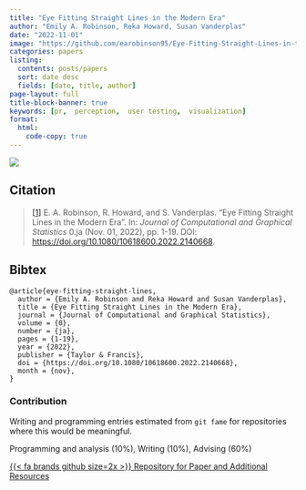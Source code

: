 ```yaml
---
title: "Eye Fitting Straight Lines in the Modern Era"
author: "Emily A. Robinson, Reka Howard, Susan Vanderplas"
date: "2022-11-01"
image: "https://github.com/earobinson95/Eye-Fitting-Straight-Lines-in-the-Modern-Era/blob/main/images/ydi-stimuli.png?raw=true"
categories: papers
listing:
  contents: posts/papers
  sort: date desc
  fields: [date, title, author]
page-layout: full
title-block-banner: true
keywords: [pr,  perception,  user testing,  visualization]
format:
  html:
    code-copy: true
---
```

 
![](https://github.com/earobinson95/Eye-Fitting-Straight-Lines-in-the-Modern-Era/blob/main/images/ydi-stimuli.png?raw=true){.preview-image}
 
## Citation
> <a name=bib-eye-fitting-straight-lines></a>[[1]](#cite-eye-fitting-straight-lines) E. A. Robinson, R. Howard, and S. Vanderplas. “Eye Fitting Straight Lines in the Modern Era”. In: _Journal of Computational and Graphical Statistics_ 0.ja (Nov. 01, 2022), pp. 1-19. DOI: [https://doi.org/10.1080/10618600.2022.2140668](https://doi.org/https%3A%2F%2Fdoi.org%2F10.1080%2F10618600.2022.2140668).

::: {.callout-note collapse='true'}
## Bibtex
```
@article{eye-fitting-straight-lines,
  author = {Emily A. Robinson and Reka Howard and Susan Vanderplas},
  title = {Eye Fitting Straight Lines in the Modern Era},
  journal = {Journal of Computational and Graphical Statistics},
  volume = {0},
  number = {ja},
  pages = {1-19},
  year = {2022},
  publisher = {Taylor & Francis},
  doi = {https://doi.org/10.1080/10618600.2022.2140668},
  month = {nov},
}
```
:::



### Contribution

Writing and programming entries estimated from `git fame` for repositories where this would be meaningful.

Programming and analysis (10\%), Writing (10\%), Advising (60\%)

[{{< fa brands github size=2x >}} Repository for Paper and Additional Resources](https://github.com/earobinson95/Eye-Fitting-Straight-Lines-in-the-Modern-Era){.btn .btn-tip role="button"}
